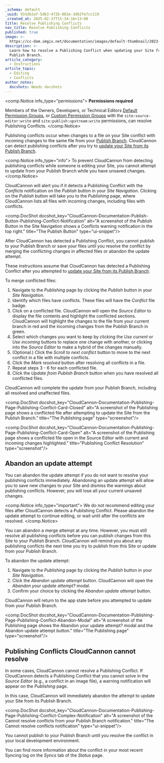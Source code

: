 ```yaml
---
_schema: default
_uuid: 931db2af-5db3-472b-881e-3d62fe7cc119
_created_at: 2025-02-27T15:34:16+13:00
title: Resolve Publishing Conflicts
nav_title: Resolve Publishing Conflicts
published: true
image: >-
  https://cc-dam.imgix.net/documentation/images/default-thumbnail/2023-Q4/CloudCannon-Documentation-Thumbnail.png
description: >-
  Learn how to resolve a Publishing Conflict when updating your Site from it's
  Publish Branch.
article_category:
  - Instructions
article_topic:
  - Editing
  - Conflicts
author_notes:
  docshots: Needs docshots
---
```

<comp.Notice info_type="permissions">
  **Permissions required**

  Members of the Owners, Developers, or Technical Editors [Default Permission Groups](/documentation/articles/what-are-default-permission-groups/), or [Custom Permission Groups](/documentation/articles/what-are-custom-permission-groups/) with the `site:source-editor:write` and `site:publish:upstream:write` permissions, can resolve Publishing Conflicts.
</comp.Notice>

Publishing conflicts occur when changes to a file on your Site conflict with incoming changes to the same file from your [Publish Branch](/documentation/articles/what-is-a-publish-branch/). CloudCannon can detect publishing conflicts after you try to [update your Site from its Publish Branch](/documentation/articles/update-from-a-publish-branch/).

<comp.Notice info_type="info">
  To prevent CloudCannon from detecting publishing conflicts while someone is editing your Site, you cannot attempt to update from your Publish Branch while you have unsaved changes.
</comp.Notice>

CloudCannon will alert you if it detects a Publishing Conflict with the *Conflicts* notification on the *Publish* button in your *Site Navigation*. Clicking on the *Publish* button will take you to the *Publishing* page, where CloudCannon lists all files with incoming changes, including files with conflicts.

<comp.DocShot docshot_key="CloudCannon-Documentation-Publish-Button-Publishing-Conflict-Notification" alt="A screenshot of the Publish Button in the Site Navigation shows a Conflicts warning notification in the top right." title="The Publish Button" type="ui-snippet"/>

After CloudCannon has detected a Publishing Conflict, you cannot publish to your Publish Branch or save your files until you resolve the conflict by merging the conflicting changes in affected files or abandon the update attempt.

These instructions assume that CloudCannon has detected a Publishing Conflict after you attempted to [update your Site from its Publish Branch](/documentation/articles/update-from-a-publish-branch/).

To merge conflicted files:

1. Navigate to the *Publishing* page by clicking the *Publish* button in your *Site Navigation*.
2. Identify which files have conflicts. These files will have the *Conflict* file badge.
3. Click on a conflicted file. CloudCannon will open the *Source Editor* to display the file contents and highlight the conflicted sections. CloudCannon will highlight the changes to the file from your current branch in red and the incoming changes from the Publish Branch in green.
4. Select which changes you want to keep by clicking the *Use current* or *Use incoming* buttons to replace one change with another, or clicking into the *Source Editor* to make a hybrid of the changes manually.
5. (Optional.) Click the *Scroll to next conflict* button to move to the next conflict in a file with multiple conflicts.
6. Click the *Mark resolved* button after resolving all conflicts in a file.
7. Repeat steps 3 - 6 for each conflicted file.
8. Click the *Update from Publish Branch* button when you have resolved all conflicted files.

CloudCannon will complete the update from your Publish Branch, including all resolved and unaffected files.

<comp.DocShot docshot_key="CloudCannon-Documentation-Publishing-Page-Publishing-Conflict-Card-Closed" alt="A screenshot of the Publishing page shows a conflicted file after attempting to update the Site from the Publish Branch." title="The Publishing page" type="screenshot"/>

<comp.DocShot docshot_key="CloudCannon-Documentation-Publishing-Page-Publishing-Conflict-Card-Open" alt="A screenshot of the Publishing page shows a conflicted file open in the Source Editor with current and incoming changes highlighted." title="Publishing Conflict Resolution" type="screenshot"/>

## Abandon an update attempt

You can abandon the update attempt if you do not want to resolve your publishing conflicts immediately. Abandoning an update attempt will allow you to save new changes to your Site and dismiss the warnings about publishing conflicts. However, you will lose all your current unsaved changes.

<comp.Notice info_type="important">
  We do not recommend editing your files after CloudCannon detects a Publishing Conflict. Please abandon the update attempt to continue editing, or wait until after the conflicts are resolved.
</comp.Notice>

You can abandon a merge attempt at any time. However, you must still resolve all publishing conflicts before you can publish changes from this Site to your Publish Branch. CloudCannon will remind you about any publishing conflicts the next time you try to publish from this Site or update from your Publish Branch.

To abandon the update attempt:

1. Navigate to the *Publishing* page by clicking the *Publish* button in your *Site Navigation*.
2. Click the *Abandon update attempt* button. CloudCannon will open the *Abandon your update attempt?* modal.
3. Confirm your choice by clicking the *Abandon update attempt* button.

CloudCannon will return to the app state before you attempted to update from your Publish Branch.

<comp.DocShot docshot_key="CloudCannon-Documentation-Publishing-Page-Publishing-Conflict-Abandon-Modal" alt="A screenshot of the Publishing page shows the Abandon your update attempt? modal and the Abandon update attempt button." title="The Publishing page" type="screenshot"/>

## Publishing Conflicts CloudCannon cannot resolve

In some cases, CloudCannon cannot resolve a Publishing Conflict. If CloudCannon detects a Publishing Conflict that you cannot solve in the *Source Editor* (e.g., a conflict in an image file), a warning notification will appear on the *Publishing* page.

In this case, CloudCannon will immediately abandon the attempt to update your Site from its Publish Branch.

<comp.DocShot docshot_key="CloudCannon-Documentation-Publishing-Page-Publishing-Conflict-Complex-Notification" alt="A screenshot of the Cannot resolve conflicts from your Publish Branch notification." title="The Cannot resolve conflicts notification" type="ui-snippet"/>

You cannot publish to your Publish Branch until you resolve the conflict in your local development environment.

You can find more information about the conflict in your most recent Syncing log on the *Syncs* tab of the *Status* page.